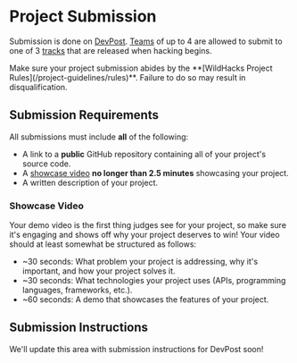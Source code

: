 
# Project Submission

Submission is done on [DevPost](https://wildhacks2024.devpost.com). [Teams](/project-guidelines/team-guidelines) of up to 4 are allowed to submit to one of 3 [tracks](/project-guidelines/tracks) that are released when hacking begins.

<Callout type="warning" emoji="🔥">
  Make sure your project submission abides by the **[WildHacks Project
  Rules](/project-guidelines/rules)**. Failure to do so may result in
  disqualification.
</Callout>

## Submission Requirements

All submissions must include **all** of the following:

- A link to a **public** GitHub repository containing all of your project's source code.
- A [showcase video](#showcase-video) **no longer than 2.5 minutes** showcasing your project.
- A written description of your project.

### Showcase Video

Your demo video is the first thing judges see for your project, so make sure it's engaging and shows off why your project deserves to win! Your video should at least somewhat be structured as follows:

- \~30 seconds: What problem your project is addressing, why it's important, and how your project solves it.
- \~30 seconds: What technologies your project uses (APIs, programming languages, frameworks, etc.).
- \~60 seconds: A demo that showcases the features of your project.

## Submission Instructions

We'll update this area with submission instructions for DevPost soon!
